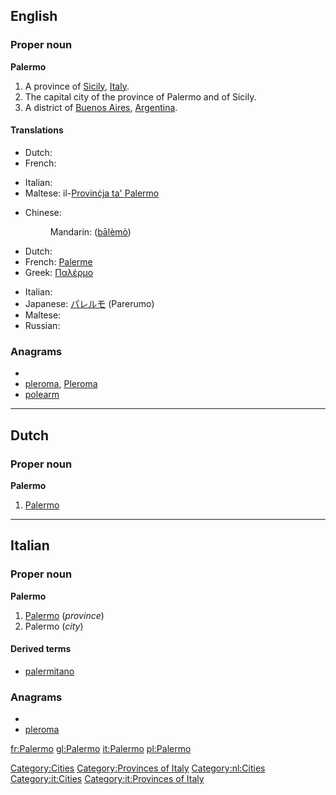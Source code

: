 ==English==

===Proper noun===
{{wikipedia}}
'''Palermo'''

# A province of [[Sicily]], [[Italy]].
# The capital city of the province of Palermo and of Sicily.
# A district of [[Buenos Aires]], [[Argentina]].

====Translations====

{{trans-top|province}}
* Dutch: {{t-|nl|Palermo}}
* French: {{t+|fr|Palerme}}
{{trans-mid}}
* Italian: {{t+|it|Palermo}}
* Maltese: il-[[Provinċja ta' Palermo]]
{{trans-bottom}}

{{trans-top|city}}
* Chinese:
*: Mandarin: {{zh-ts|巴勒莫|巴勒莫}} ([[bā]][[lè]][[mò]])
* Dutch: {{t-|nl|Palermo}}
* French: [[Palerme]]
* Greek: [[Παλέρμο]]
{{trans-mid}}
* Italian: {{t+|it|Palermo|f}}
* Japanese: [[パレルモ]] (Parerumo)
* Maltese: {{t-|mt|Palermo|xs=Maltese}}
* Russian: {{t|ru|Палермо|m|tr=Palérmo|sc=Cyrl}}
{{trans-bottom}}

{{trans-top|district of Buenos Aires}}
{{trans-mid}}
{{trans-bottom}}

===Anagrams===
* {{alphagram|aelmopr}}
* [[pleroma#English|pleroma]], [[Pleroma#English|Pleroma]]
* [[polearm#English|polearm]]


[[Category:Cities]]
[[Category:Provinces of Italy]]

----

==Dutch==

===Proper noun===
'''Palermo'''

# [[Palermo#English|Palermo]]

[[Category:nl:Cities]]

----

==Italian==
{{wikipedia|lang=it}}

===Proper noun===
'''Palermo''' {{f}}

# [[Palermo#English|Palermo]] (''province'')
# Palermo (''city'')

====Derived terms====
* [[palermitano]]

===Anagrams===
* {{alphagram|aelmopr}}
* [[pleroma#Italian|pleroma]]

[[Category:it:Cities]]
[[Category:it:Provinces of Italy]]

[[fr:Palermo]]
[[gl:Palermo]]
[[it:Palermo]]
[[pl:Palermo]]